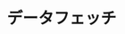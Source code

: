 ---
source-updated-at: 2025-05-16T04:52:11.000Z
translation-updated-at: 2025-06-06T17:26:05.190Z
title: データフェッチ
description: Next.js を使用したデータの取得、キャッシュ、再検証、および変更方法について学びます。
---